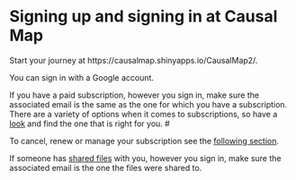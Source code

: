 #  Signing up and signing in at Causal Map

Start your journey at https://causalmap.shinyapps.io/CausalMap2/.

You can sign in with a Google account.

If you have a paid subscription, however you sign in, make sure the associated email is the same as the one for which you have a subscription. There are a variety of options when it comes to subscriptions, so have a [look](https://causalmap.app/subscriptions/) and find the one that is right for you. #

To cancel, renew or manage your subscription see the [following section](#xmanage_your_subscription).

If someone has [shared files](#xpermissions) with you, however you sign in, make sure the associated email is the one the files were shared to. 

